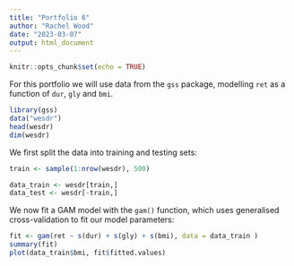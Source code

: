 ```yaml
---
title: "Portfolio 6"
author: "Rachel Wood"
date: "2023-03-07"
output: html_document
---
```


```r
knitr::opts_chunk$set(echo = TRUE)
```

For this portfolio we will use data from the `gss` package, modelling `ret` as a function of `dur`, `gly` and `bmi`. 

```r
library(gss)
data("wesdr")
head(wesdr)
dim(wesdr)
```
We first split the data into training and testing sets:

```r
train <- sample(1:nrow(wesdr), 500)

data_train <- wesdr[train,]
data_test <- wesdr[-train,]
```

We now fit a GAM model with the `gam()` function, which uses generalised cross-validation to fit our model parameters:
```r
fit <- gam(ret ~ s(dur) + s(gly) + s(bmi), data = data_train )
summary(fit)
plot(data_train$bmi, fit$fitted.values)
```